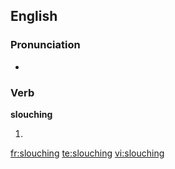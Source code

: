 ==English==

===Pronunciation===
* {{rhymes|aʊtʃɪŋ}}

===Verb===
'''slouching'''

# {{present participle of|[[slouch]]}}

[[fr:slouching]]
[[te:slouching]]
[[vi:slouching]]